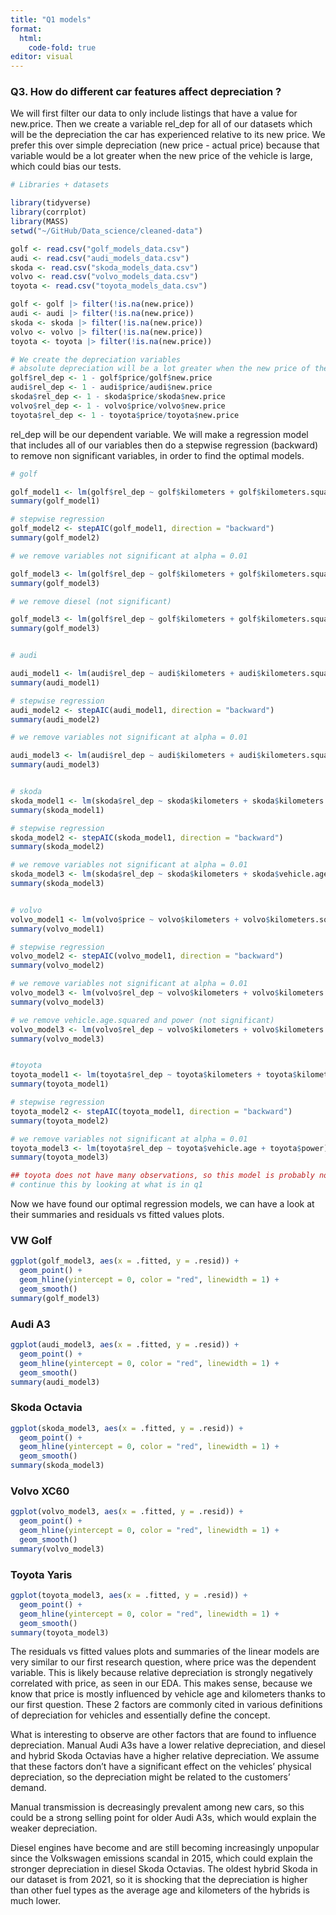 ```yaml
---
title: "Q1 models"
format:
  html: 
    code-fold: true
editor: visual
---
```


### Q3. How do different car features affect depreciation ?

We will first filter our data to only include listings that have a value for new.price. Then we create a variable rel_dep for all of our datasets which will be the depreciation the car has experienced relative to its new price. We prefer this over simple depreciation (new price - actual price) because that variable would be a lot greater when the new price of the vehicle is large, which could bias our tests.

```r
# Libraries + datasets

library(tidyverse)
library(corrplot)
library(MASS)
setwd("~/GitHub/Data_science/cleaned-data")

golf <- read.csv("golf_models_data.csv")
audi <- read.csv("audi_models_data.csv")
skoda <- read.csv("skoda_models_data.csv")
volvo <- read.csv("volvo_models_data.csv")
toyota <- read.csv("toyota_models_data.csv")

golf <- golf |> filter(!is.na(new.price))
audi <- audi |> filter(!is.na(new.price))
skoda <- skoda |> filter(!is.na(new.price))
volvo <- volvo |> filter(!is.na(new.price))
toyota <- toyota |> filter(!is.na(new.price))

# We create the depreciation variables
# absolute depreciation will be a lot greater when the new price of the vehicle is large, which could bias our tests. To resolve this, we will create a variable rel_dep which is relative depreciation.
golf$rel_dep <- 1 - golf$price/golf$new.price
audi$rel_dep <- 1 - audi$price/audi$new.price
skoda$rel_dep <- 1 - skoda$price/skoda$new.price
volvo$rel_dep <- 1 - volvo$price/volvo$new.price
toyota$rel_dep <- 1 - toyota$price/toyota$new.price

```

rel_dep will be our dependent variable. We will make a regression model that includes all of our variables then do a stepwise regression (backward) to remove non significant variables, in order to find the optimal models.

```r
# golf

golf_model1 <- lm(golf$rel_dep ~ golf$kilometers + golf$kilometers.squared + golf$vehicle.age + golf$vehicle.age.squared + golf$power + golf$expertise + golf$warranty + golf$wagon + golf$cabriolet + golf$diesel + golf$hybrid + golf$natural.gas + golf$manual + golf$awd)
summary(golf_model1)

# stepwise regression
golf_model2 <- stepAIC(golf_model1, direction = "backward")
summary(golf_model2)

# we remove variables not significant at alpha = 0.01

golf_model3 <- lm(golf$rel_dep ~ golf$kilometers + golf$kilometers.squared + golf$vehicle.age + golf$vehicle.age.squared + golf$power + golf$diesel)
summary(golf_model3)

# we remove diesel (not significant)

golf_model3 <- lm(golf$rel_dep ~ golf$kilometers + golf$kilometers.squared + golf$vehicle.age + golf$vehicle.age.squared + golf$power)
summary(golf_model3)


# audi

audi_model1 <- lm(audi$rel_dep ~ audi$kilometers + audi$kilometers.squared + audi$vehicle.age + audi$vehicle.age.squared + audi$power + audi$consumption + audi$expertise + audi$warranty + audi$cabriolet + audi$coupe + audi$diesel + audi$hybrid + audi$natural.gas + audi$manual + audi$awd)
summary(audi_model1)

# stepwise regression
audi_model2 <- stepAIC(audi_model1, direction = "backward")
summary(audi_model2)

# we remove variables not significant at alpha = 0.01

audi_model3 <- lm(audi$rel_dep ~ audi$kilometers + audi$kilometers.squared + audi$vehicle.age + audi$manual)
summary(audi_model3)


# skoda
skoda_model1 <- lm(skoda$rel_dep ~ skoda$kilometers + skoda$kilometers.squared + skoda$vehicle.age + skoda$vehicle.age.squared + skoda$power + skoda$consumption + skoda$expertise + skoda$warranty + skoda$sedan + skoda$cabriolet + skoda$suv + skoda$diesel + skoda$hybrid + skoda$natural.gas + skoda$manual + skoda$awd)
summary(skoda_model1)

# stepwise regression
skoda_model2 <- stepAIC(skoda_model1, direction = "backward")
summary(skoda_model2)

# we remove variables not significant at alpha = 0.01
skoda_model3 <- lm(skoda$rel_dep ~ skoda$kilometers + skoda$vehicle.age + skoda$diesel + skoda$hybrid)
summary(skoda_model3)


# volvo
volvo_model1 <- lm(volvo$price ~ volvo$kilometers + volvo$kilometers.squared + volvo$vehicle.age + volvo$vehicle.age.squared + volvo$power + volvo$consumption + volvo$expertise + volvo$warranty + volvo$diesel + volvo$hybrid + volvo$manual + volvo$fwd)
summary(volvo_model1)

# stepwise regression
volvo_model2 <- stepAIC(volvo_model1, direction = "backward")
summary(volvo_model2)

# we remove variables not significant at alpha = 0.01
volvo_model3 <- lm(volvo$rel_dep ~ volvo$kilometers + volvo$kilometers.squared + volvo$vehicle.age + volvo$vehicle.age.squared + volvo$power)
summary(volvo_model3)

# we remove vehicle.age.squared and power (not significant)
volvo_model3 <- lm(volvo$rel_dep ~ volvo$kilometers + volvo$kilometers.squared + volvo$vehicle.age)
summary(volvo_model3)


#toyota
toyota_model1 <- lm(toyota$rel_dep ~ toyota$kilometers + toyota$kilometers.squared + toyota$vehicle.age + toyota$vehicle.age.squared + toyota$power + toyota$expertise + toyota$warranty + toyota$sedan + toyota$manual + toyota$awd)
summary(toyota_model1)

# stepwise regression
toyota_model2 <- stepAIC(toyota_model1, direction = "backward")
summary(toyota_model2)

# we remove variables not significant at alpha = 0.01
toyota_model3 <- lm(toyota$rel_dep ~ toyota$vehicle.age + toyota$power)
summary(toyota_model3)

## toyota does not have many observations, so this model is probably not accurate.
# continue this by looking at what is in q1 
```

Now we have found our optimal regression models, we can have a look at their summaries and residuals vs fitted values plots.

::: panel-tabset
### VW Golf

```r
ggplot(golf_model3, aes(x = .fitted, y = .resid)) +
  geom_point() +
  geom_hline(yintercept = 0, color = "red", linewidth = 1) +
  geom_smooth()
summary(golf_model3)

```

### Audi A3

```r
ggplot(audi_model3, aes(x = .fitted, y = .resid)) +
  geom_point() +
  geom_hline(yintercept = 0, color = "red", linewidth = 1) +
  geom_smooth()
summary(audi_model3)
```

### Skoda Octavia

```r
ggplot(skoda_model3, aes(x = .fitted, y = .resid)) +
  geom_point() +
  geom_hline(yintercept = 0, color = "red", linewidth = 1) +
  geom_smooth()
summary(skoda_model3)
```

### Volvo XC60

```r
ggplot(volvo_model3, aes(x = .fitted, y = .resid)) +
  geom_point() +
  geom_hline(yintercept = 0, color = "red", linewidth = 1) +
  geom_smooth()
summary(volvo_model3)
```

### Toyota Yaris

```r
ggplot(toyota_model3, aes(x = .fitted, y = .resid)) +
  geom_point() +
  geom_hline(yintercept = 0, color = "red", linewidth = 1) +
  geom_smooth()
summary(toyota_model3)
```
:::

The residuals vs fitted values plots and summaries of the linear models are very similar to our first research question, where price was the dependent variable. This is likely because relative depreciation is strongly negatively correlated with price, as seen in our EDA. This makes sense, because we know that price is mostly influenced by vehicle age and kilometers thanks to our first question. These 2 factors are commonly cited in various definitions of depreciation for vehicles and essentially define the concept.

What is interesting to observe are other factors that are found to influence depreciation. Manual Audi A3s have a lower relative depreciation, and diesel and hybrid Skoda Octavias have a higher relative depreciation. We assume that these factors don't have a significant effect on the vehicles' physical depreciation, so the depreciation might be related to the customers' demand.

Manual transmission is decreasingly prevalent among new cars, so this could be a strong selling point for older Audi A3s, which would explain the weaker depreciation.

Diesel engines have become and are still becoming increasingly unpopular since the Volkswagen emissions scandal in 2015, which could explain the stronger depreciation in diesel Skoda Octavias. The oldest hybrid Skoda in our dataset is from 2021, so it is shocking that the depreciation is higher than other fuel types as the average age and kilometers of the hybrids is much lower.

```r

```

```r

```

```r

```

```r

```

```r

```

```r

```

```r

```

```r

```

```r

```

```r

```

```r

```

```r

```

```r

```
